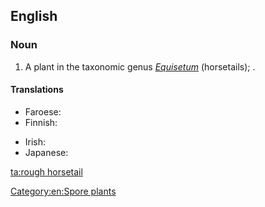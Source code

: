==English==

===Noun===
{{en-noun}}

# A plant in the taxonomic genus ''[[Equisetum]]'' (horsetails); {{taxlink|Equisetum hyemale|species|noshow=1}}.

====Translations====
{{trans-top|plant}}
* Faroese: {{t|fo|vetrarbjølluvísa|f}}
* Finnish: {{t+|fi|kangaskorte}}
{{trans-mid}}
* Irish: {{t|ga|bioróg|f}}
* Japanese: {{t|ja|木賊|tr=とくさ, tokusa|sc=Jpan}}
{{trans-bottom}}

[[Category:en:Spore plants]]

[[ta:rough horsetail]]